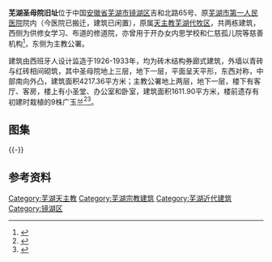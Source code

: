 {{文物保护单位
| 级别 = 全国
| 名称 = 芜湖天主堂
| 子项 = 圣母院旧址
| 图片 = [[File:Former_Saint_Mary's_Church_in_Wuhu_17_2021-05.jpg|260px]]<br><small>圣母院旧址北面，2021年5月</small>
| 编号 = 7-1737
| 分类 = 近现代重要史迹及代表性建筑
| 时代 = 清至民国
| 所在 = [[芜湖市|芜湖市]][[镜湖区|镜湖区]]
| 登录 = 2013年3月
}}
{{文物保护单位
| 级别 = 全国
| 名称 = 芜湖天主堂
| 子项 = 主教公署旧址
| 图片 = [[File:Former_Bishop's_House_in_Wuhu_06_2021-05.jpg|260px]]<br><small>主教公署旧址东面，2021年5月</small>
| 编号 = 7-1737
| 分类 = 近现代重要史迹及代表性建筑
| 时代 = 清至民国
| 所在 = [[芜湖市|芜湖市]][[镜湖区|镜湖区]]
| 登录 = 2013年3月
}}
'''芜湖圣母院旧址'''位于中国[[安徽省|安徽省]][[芜湖市|芜湖市]][[镜湖区|镜湖区]]吉和北路65号、原[[芜湖市第一人民医院|芜湖市第一人民医院]]院内（今医院已搬迁，建筑已闲置），原属[[天主教芜湖教区|天主教芜湖代牧区]]，共两栋建筑，西侧为供修女学习、布道的修道院，亦曾用于开办女内思学校和仁慈孤儿院等慈善机构<ref>{{cite web|url=http://www.ahage.net/wuhu/5444.html|title=《解放前芜湖社会教养机构和慈善组织》|accessdate=2013-12-08|work=|publisher=安徽文物网|archiveurl=https://web.archive.org/web/20131213132835/http://www.ahage.net/wuhu/5444.html|archivedate=2013-12-13|deadurl=yes}}</ref>，东侧为主教公署。

建筑由西班牙人设计监造于1926-1933年，均为砖木结构券廊式建筑，外墙以青砖与红砖相间砌筑，其中圣母院地上三层，地下一层，平面呈天平形，东西对称，中部南向外凸，建筑面积4217.36平方米；主教公署地上两层，地下一层，楼下有客厅、客房，楼上有小圣堂、办公室和卧室，建筑面积1611.90平方米，楼前遗存有初建时栽植的9株广玉兰<ref>{{cite web|url=http://www.ahww.gov.cn/a/201212/2263.html|title=《芜湖圣母院旧址》|accessdate=2013-12-08|work=|publisher=安徽省文物局|deadurl=yes|archiveurl=https://web.archive.org/web/20131213084909/http://www.ahww.gov.cn/a/201212/2263.html|archivedate=2013-12-13}}</ref><ref>{{cite web|url=http://cul.anhuinews.com/system/2010/11/26/003499444_01.shtml|title=《发现芜湖洋楼》|accessdate=2013-12-08|work=|publisher=中安在线|archive-url=https://web.archive.org/web/20131212153148/http://cul.anhuinews.com/system/2010/11/26/003499444_01.shtml|archive-date=2013-12-12|dead-url=yes}}</ref>。

== 图集 ==
{{multiple image
| align  = left
| image1 = Former Notre Dame in Wuhu 01 2012-05.JPG
| width1 = 240
| caption1 = 修道院北侧
| image2 = Former Notre Dame in Wuhu 04 2012-05.JPG
| width2 = 134
| caption2 = 修道院北侧中部之入口
| image3 = Former Notre Dame in Wuhu 05 2012-05.JPG
| width3 = 240
| caption3 = 入口上部装饰
| image4 = Former Notre Dame in Wuhu 09 2012-05.JPG
| width4 = 134
| caption4 = 修道院南侧中部
}}
{{multiple image
| align  = left
| image1 = Former Notre Dame in Wuhu 12 2012-05.JPG
| width1 = 240
| caption1 = 主教公署东北侧
| image2 = Former Notre Dame in Wuhu 11 2012-05.JPG
| width2 = 134
| caption2 = 主教公署东侧
| image3 = Former Notre Dame in Wuhu 13 2012-05.JPG
| width3 = 240
| caption3 = 主教公署西南侧
| image4 = Former Notre Dame in Wuhu 14 2012-05.JPG
| width4 = 134
| caption4 = 主教公署北侧二层窗局部
}}
{{-}}
==参考资料==
{{reflist|2}}
{{Commons category|Former Notre Dame in Wuhu}}
{{安徽全国重点文物保护单位}}
{{DEFAULTSORT:W芜}}
[[Category:芜湖天主教|Category:芜湖天主教]]
[[Category:芜湖宗教建筑|Category:芜湖宗教建筑]]
[[Category:芜湖近代建筑|Category:芜湖近代建筑]]
[[Category:镜湖区|Category:镜湖区]]